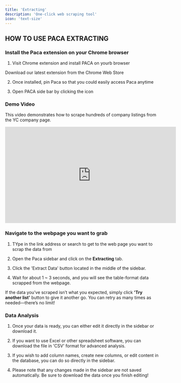 ```yaml
---
title: 'Extracting'
description: 'One-click web scraping tool'
icon: 'text-size'
---
```



## HOW TO USE PACA EXTRACTING

### Install the Paca extension on your Chrome browser

1. Visit Chrome extension and install PACA on yourb browser

<CardGroup cols={2}>
  <Card
    title="Install here"
    icon="download"
    href="https://chromewebstore.google.com/detail/paca-gpt-powered-web-scra/gpnieenphjbjcpcdnjhnipckcldebjdf?ref=mintlify"
  >
    Download our latest extension from the Chrome Web Store
  </Card>

</CardGroup>

2. Once installed, pin Paca so that you could easily access Paca anytime 

3. Open PACA side bar by clicking the icon 


### Demo Video 
This video demonstrates how to scrape hundreds of company listings from the YC company page.

<iframe width="560" 
height="315" 
src="https://www.youtube.com/embed/_z2Lrxyd5xI?si=XVsoj9DUUVNBAHDI"
title="YouTube video player" 
frameborder="0" allow="accelerometer; 
autoplay; clipboard-write; encrypted-media; 
gyroscope; picture-in-picture; 
web-share" referrerpolicy="strict-origin-when-cross-origin" allowfullscreen></iframe>

<br />

### Navigate to the webpage you want to grab

1. TYpe in the link address or search to get to the web page you want to scrap the data from

2. Open the Paca sidebar and click on the **Extracting** tab.

3. Click the 'Extract Data' button located in the middle of the sidebar.

4. Wait for about 1 ~ 3 seconds, and you will see the table-format data scrapped from the webpage. 

<Tip>

If the data you’ve scraped isn’t what you expected, simply click **'Try another list'** button to give it another go. You can retry as many times as needed—there’s no limit!

</Tip>

### Data Analysis 

1. Once your data is ready, you can either edit it directly in the sidebar or download it.

2. If you want to use Excel or other spreadsheet software, you can download the file in 'CSV' format for advanced analysis.

3. If you wish to add column names, create new columns, or edit content in the database, you can do so directly in the sidebar.

4. Please note that any changes made in the sidebar are not saved automatically. Be sure to download the data once you finish editing!



